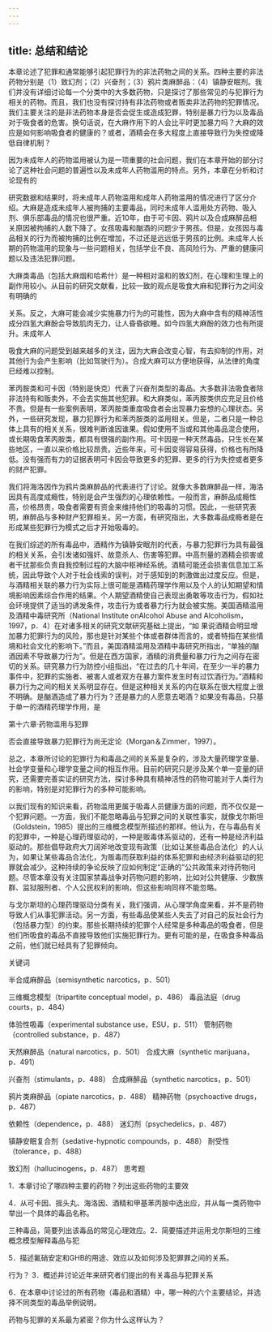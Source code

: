 ```yaml
---
---
---
```

title: 总结和结论
---



本章论述了犯罪和通常能够引起犯罪行为的非法药物之间的关系。四种主要的非法药物分别是（1）致幻剂；（2）兴奋剂；（3）鸦片类麻醉品：（4）镇静安眠剂。我们并没有详细讨论每一个分类中的大多数药物，只是探讨了那些常见的与犯罪行为相关的药物。而且，我们也没有探讨持有非法药物或者贩卖非法药物的犯罪情况。我们主要关注的是非法药物本身是否会促生或造成犯罪，特别是暴力行为以及毒品对于吸食者的危害。换句话说，在大麻作用下的人会比平时更加暴力吗？大麻的效应是如何影响吸食者的健康的？或者，酒精会在多大程度上直接导致行为失控或降低自律机制？

因为未成年人的药物滥用被认为是一项重要的社会问题，我们在本章开始的部分讨论了这种社会问题的普遍性以及未成年人药物滥用的特点。另外，本章在分析和讨论现有的



研究数据和结果时，将未成年人药物滥用和成年人药物滥用的情况进行了区分介绍。大麻是造成未成年人被拘捕的主要毒品，同时未成年人滥用处方药物、吸入剂、俱乐部毒品的情况也很严重。近10年，由于可卡因、鸦片以及合成麻醉品相关原因被拘捕的人数下降了。女孩吸毒和酗酒的问题少于男孩。但是，女孩因与毒品相关的行为而被拘捕的比例在增加，不过还是远远低于男孩的比例。未成年人长期的药物滥用的现象与一些问题相关，包括学业不良、高风险行为、严重的健康问题以及违法犯罪问题。

大麻类毒品（包括大麻烟和哈希什）是一种相对温和的致幻剂，在心理和生理上的副作用较小。从目前的研究文献看，比较一致的观点是吸食大麻和犯罪行为之间没有明确的

关系。反之，大麻可能会减少实施暴力行为的可能性，因为大麻中含有的精神活性成分四氢大麻酚会导致肌肉无力，让人昏昏欲睡。如今四氢大麻酚的效力也有所提升。未成年人

吸食大麻的问题受到越来越多的关注，因为大麻会改变心智，有去抑制的作用，对其他行为会产生影响（比如驾驶行为）。合成大麻可以方便地获得，从法律的角度已经难以控制。

苯丙胺类和可卡因（特别是快克）代表了兴奋剂类型的毒品。大多数非法吸食者除非法持有和贩卖外，不会去实施其他犯罪。和大麻类似，苯丙胺类供应充足且价格不贵。但是有一些案例表明，苯丙胺类重度吸食者会出现暴力妄想的心理状态。另外，一些研究发现，暴力犯罪行为和苯丙胺类的滥用相关。但是，二者只是一种总体上具有的相关关系，很难判断谁因谁果。假如使用不当或和其他毒品混合使用，或长期吸食苯丙胺类，都具有很强的副作用。可卡因是一种天然毒品，只生长在某些地区，一直以来价格比较昂贵。近些年来，可卡因变得容易获得，价格也有所降低。没有强而有力的证据表明可卡因会导致更多的犯罪、更多的行为失控或者更多的财产犯罪。

我们将海洛因作为鸦片类麻醉品的代表进行了讨论。就像大多数麻醉品一样，海洛因具有高度成瘾性，特别是会产生强烈的心理依赖性。一般而言，麻醉品成瘾性高，价格昂贵，吸食者需要有资金来维持他们的吸毒的习惯。因此，一些研究表明，麻醉品与多种财产犯罪相关。另一方面，有研究指出，大多数毒品成瘾者是在形成某些犯罪行为模式之后才开始吸毒的。

在我们综述的所有毒品中，酒精作为镇静安眠剂的代表，与暴力犯罪行为具有最强的相关关系，会引发诸如强奸、故意杀人、伤害等犯罪。中高剂量的酒精会损害或者干扰那些负责自我控制过程的大脑中枢神经系统。酒精可能还会损害信息加工系统，因此导致个人对于社会线索的误判，对于感知到的刺激做出过度反应。但是，与酒精相关联的暴力行为实际上很可能是酒精药理学作用以及个人的认知期望和情境影响因素综合作用的结果。个人期望酒精使自己表现出勇敢等攻击行为，假如社会环境提供了适当的诱发条件，攻击行为或者暴力行为就会被实施。美国酒精滥用及酒精中毒研究所（National Institute onAlcohol Abuse and Alcoholism，1997，p．4）在对诸多相关的研究文献研究基础上提出，“如 果说酒精会明显增加暴力犯罪行为的风险，那也是针对某些个体或者群体而言的，或者特指在某些情境和社会文化的影响下。”而且，美国酒精滥用及酒精中毒研究所指出，“单独的酗酒因素不导致暴力行为”。但是在西方国家，酒精的消费量和暴力行为之间存在密切的关系。研究暴力行为防控小组指出，“在过去的几十年间，在至少一半的暴力事件中，犯罪的实施者、被害人或者双方在暴力案件发生时有过饮酒行为。”酒精和暴力行为之间的相关关系明显存在。但是这种相关关系的内在联系在很大程度上很不明确。是酗酒造成了暴力行为？还是暴力的人愿意去喝酒？如果没有毒品，只基于单一的酒精药理学作用，是

第十六章·药物滥用与犯罪

否会直接导致暴力犯罪行为尚无定论（Morgan＆Zimmer，1997）。

总之，本章所讨论的犯罪行为和毒品之间的关系是复杂的，涉及大量药理学变量、社会学变量和心理学变量之间的相互作用。目前的研究只是涉及某个单一变量的研究，还需要完善实证的研究方法，探讨多种具有精神活性的药物可能对于人类行为的影响，特别是对犯罪行为的多种可能影响。

以我们现有的知识来看，药物滥用更属于吸毒人员健康方面的问题，而不仅仅是一个犯罪问题。一方面，我们不能忽略毒品与犯罪之间的关联性事实，就像戈尔斯坦（Goldstein，1985）提出的三维概念模型所描述的那样。他认为，在与毒品有关的犯罪中，一种是心理药理驱动的，一种是贩毒体系驱动的，还有一种是经济利益驱动的。那些倡导政府大刀阔斧地改变现有政策（比如让某些毒品合法化）的人认为，如果让某些毒品合法化，为贩毒而获取利益的体系犯罪和由经济利益驱动的犯罪就会减少。这种持续的争论反映了应如何制定“正确的”公共政策来对待药物问题。尽管本章没有关注国家禁毒战争对药物问题的影响，比如对公共健康、少数族群、监狱服刑者、个人公民权利的影响，但这些影响同样不能忽略。

与戈尔斯坦的心理药理驱动分类有关，我们强调，从心理学角度来看，并不是药物导致人们从事犯罪活动。另一方面，有些毒品使某些人失去了对自己的反社会行为（包括暴力型）的约束。那些长期持续的犯罪个人经常是多种毒品的吸食者，但是他们所吸食的毒品不直接导致他们实施犯罪行为。更有可能的是，在吸食多种毒品之前，他们就已经具有了犯罪倾向。

关键词

半合成麻醉品（semisynthetic narcotics，p．501）

三维概念模型（tripartite conceptual model，p．486） 毒品法庭（drug courts，p．484）

体验性吸毒（experimental substance use，ESU，p．511） 管制药物（controlled substance，p．487）

天然麻醉品（natural narcotics，p．501） 合成大麻（synthetic marijuana，p．491）

兴奋剂（stimulants，p．488） 合成麻醉品（synthetic narcotics，p．501）

鸦片类麻醉品（opiate narcotics，p．488） 精神药物（psychoactive drugs，p．487）

依赖性（dependence，p．488） 迷幻剂（psychedelics，p．487）

镇静安眠复合剂（sedative-hypnotic compounds，p．488） 耐受性（tolerance，p．488）

致幻剂（hallucinogens，p．487） 思考题

1．本章讨论了哪四种主要的药物？列出这些药物的主要效

4．从可卡因、摇头丸、海洛因、酒精和甲基苯丙胺中选出应，并从每一类药物中举出一个具体的毒品名称。

三种毒品，简要列出该毒品的常见心理效应。2．简要描述并运用戈尔斯坦的三维概念模型解释毒品与犯

5．描述氟硝安定和GHB的用途、效应以及如何涉及犯罪罪之间的关系。

行为？ 3．概述井讨论近年来研究者们提出的有关毒品与犯罪关系

6．在本章中讨论过的所有药物（毒品和酒精）中，哪一种的六个主要结论，并选择不同类型的毒品举例说明。

药物与犯罪的关系最为紧密？你为什么这样认为？